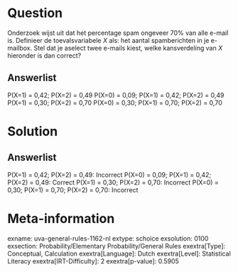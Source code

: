 Question
========

Onderzoek wijst uit dat het percentage spam ongeveer 70% van alle e-mail
is. Definieer de toevalsvariabele *X* als: het aantal spamberichten in
je e-mailbox. Stel dat je aselect twee e-mails kiest, welke
kansverdeling van *X* hieronder is dan correct?

Answerlist
----------

P(X=1) = 0,42; P(X=2) = 0,49
P(X=0) = 0,09; P(X=1) = 0,42; P(X=2) = 0,49
P(X=1) = 0,30; P(X=2) = 0,70
P(X=0) = 0,30; P(X=1) = 0,70; P(X=2) = 0,70

Solution
========

Answerlist
----------

P(X=1) = 0,42; P(X=2) = 0,49: Incorrect
P(X=0) = 0,09; P(X=1) = 0,42; P(X=2) = 0,49: Correct
P(X=1) = 0,30; P(X=2) = 0,70: Incorrect
P(X=0) = 0,30; P(X=1) = 0,70; P(X=2) = 0,70: Incorrect

Meta-information
================
exname: uva-general-rules-1162-nl
extype: schoice
exsolution: 0100
exsection: Probability/Elementary Probability/General Rules 
exextra[Type]: Conceptual, Calculation
exextra[Language]: Dutch
exextra[Level]: Statistical Literacy
exextra[IRT-Difficulty]: 2
exextra[p-value]: 0.5905
